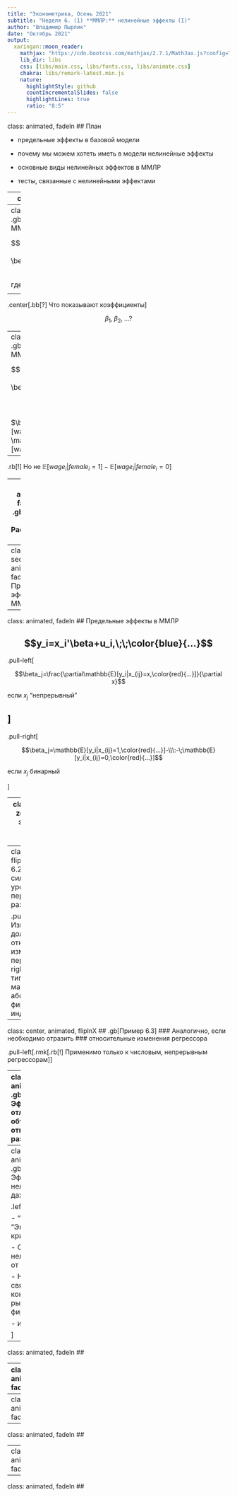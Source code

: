 ```yaml
---
title: "Эконометрика, Осень 2021"
subtitle: "Неделя 6. (1) **ММЛР:** нелинейные эффекты (I)"
author: "Владимир Пырлик"
date: "Октябрь 2021"
output:
  xaringan::moon_reader:
    mathjax: "https://cdn.bootcss.com/mathjax/2.7.1/MathJax.js?config=TeX-MML-AM_HTMLorMML"
    lib_dir: libs
    css: [libs/main.css, libs/fonts.css, libs/animate.css]
    chakra: libs/remark-latest.min.js
    nature:
      highlightStyle: github
      countIncrementalSlides: false
      highlightLines: true
      ratio: "8:5"
---
```

class: animated, fadeIn
## План

 - предельные эффекты в базовой модели
 
 - почему мы можем хотеть иметь в модели нелинейные эффекты
 
 - основные виды нелинейных эффектов в ММЛР
 
 - тесты, связанные с нелинейными эффектами


---
class: animated, fadeIn
## План

 - предельные эффекты в базовой модели
 
 - почему мы можем хотеть иметь в модели нелинейные эффекты

---
class: animated, fadeIn
## .gb[Пример 6.1] Рассмотрим ММЛР

$$wage_i = \beta_o+\beta_1female_i + \beta_2exper_i+...+u_i,\;\;\color{blue}{...}$$

где

\begin{align}
  wage_i &\;-\; \text{зарплата индивида, руб.},\\
  female_i &\;-\; =1\text{, если индивид - женщина, иначе }=0,\\
  exper_i &\;-\; \text{общий стаж работы индивида, полных лет},\\
  \text{и т.д.}&
\end{align}

--

.center[.bb[?] Что показывают коэффициенты]

$$\beta_1,\;\beta_2,\;...?$$

---
class: animated, fadeIn
## .gb[Пример 6.1] Рассмотрим ММЛР

$$wage_i = \beta_o+\beta_1female_i + \beta_2exper_i+...+u_i,\;\;\color{blue}{...}$$

</br>

$\beta_1\;=\;\mathbb{E}[wage_i|female_i=1,\color{red}{...}]-\mathbb{E}[wage_i|female_i=0,\color{red}{...}]$

--

.rb[!] Но не $\mathbb{E}[wage_i|female_i=1]-\mathbb{E}[wage_i|female_i=0]$

---
class: animated, fadeIn
## .gb[Пример 6.1] Рассмотрим ММЛР

$$wage_i = \beta_o+\beta_1female_i + \beta_2exper_i+...+u_i,\;\;\color{blue}{...}$$

</br>

$$\beta_2\;=\;\frac{\partial\:\mathbb{E}[wage_i|exper_i=exper,\color{red}{...}]}{\partial\:exper}$$

---
class: section, animated, fadeIn
# Предельные эффекты в ММЛР

---
class: animated, fadeIn
## Предельные эффекты в ММЛР

$$y_i=x_i'\beta+u_i,\;\;\color{blue}{...}$$
--

.pull-left[

$$\beta_j=\frac{\partial\mathbb{E}[y_i|x_{ij}=x,\color{red}{...}]}{\partial x}$$

если $x_j$ "непрерывный"

]
--
.pull-right[

$$\beta_j=\mathbb{E}[y_i|x_{ij}=1,\color{red}{...}]-\\\:-\;\mathbb{E}[y_i|x_{ij}=0,\color{red}{...}]$$

если $x_j$ бинарный

]

---
class: section, animated, zoomIn
# Нелинейные эффекты:
## почему они могут понадобиться?

---
class: center, animated, flipInY
## .gb[Пример 6.2]
### Слишком сильные различия в уровне зависимой переменной
### для разных объектов


.pull-left[.rmk[.rb[!] Изменения регрессора должны отражать относительные изменения зависимой переменной]] .pull-right[.rmk[.gb[Например,] типично для цен, макропеременных, абсолютных показателей фирм, доходов индивидов и т.д.]]

---
class: center, animated, flipInX
## .gb[Пример 6.3]
### Аналогично, если необходимо отразить
### относительные изменения регрессора

.pull-left[.rmk[.rb[!] Применимо только к числовым, непрерывным регрессорам]]

---
class: center, animated, flipInY
## .gb[Пример 6.4]
### Эффект регрессора отличается для объектов,
### относящихся к разным группам

.left[.gb[Например,...]

 - Доступность общественного транспорта вносит разный вклад в стоимость недвижимости в разных районах города
 
 - Дополнительный год стажа дает разную отдачу в зарплате в зависимости от уровня образования
 
 - и т.д.

]

---
class: center, animated, flipInX
## .gb[Пример 6.5]
### Эффект регрессора нелинейный
### или даже не монотонный

.left[.gb[Например,...]

 - "Кривая Кузнеца" и "Экологическая кривая Кузнеца"
 
 - Стоимость фирмы нелинейно зависит от CSR
 
 - Немонотонная связь между конкурентностью</br>рынков и R&D в фирмах
 
 - и т.д.

]

---
class: animated, fadeIn
## 

---
class: animated, fadeIn
## 

---
class: animated, fadeIn
## 

---
class: animated, fadeIn
## 

---
class: animated, fadeIn
## 

---
class: animated, fadeIn
## 

